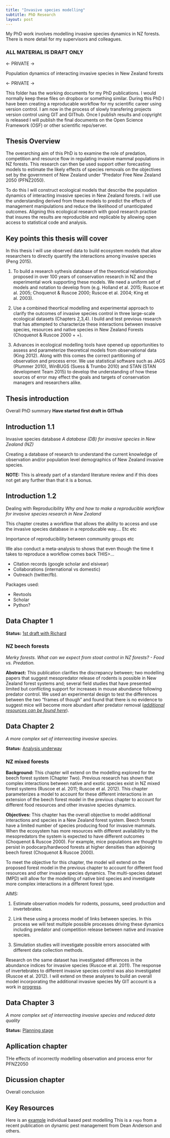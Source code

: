 ```yaml
---
title: "Invasive species modelling"
subtitle: PhD Research
layout: post
---
```


My PhD work involves modelling invasive species dynamics in NZ forests. There is more detail for my supervisors and colleagues.

### ALL MATERIAL IS DRAFT ONLY

<- PRIVATE ->

Population dynamics of interacting invasive species in New Zealand forests

<- PRIVATE ->

This folder has the working documents for my PhD publications. I would normally keep these files on dropbox or something similar. During this PhD I have been creating a reproducable workflow for my scientific career using version control. I am now in the process of slowly transfering projects version control using GIT and GIThub. Once I publish results and copyright is released I will publish the final documents on the Open Science Framework (OSF) or other scientific repo/server.

## Thesis Overview

The overarching aim of this PhD is to examine the role of predation, competition and resource flow in regulating invasive mammal populations in NZ forests. This research can then be used support other forecasting models to estimate the likely effects of species removals on the objectives set by the government of New Zealand under “Predator Free New Zealand 2050 (PFNZ2050).

To do this I will construct ecological models that describe the population dynamics of interacting invasive species in New Zealand forests. I will use the understanding derived from these models to predict the effects of management manipulations and reduce the likelihood of unanticipated outcomes. Aligning this ecological research with good research practise that insures the results are reproducible and replicable by allowing open access to statistical code and analysis.

## Key points this thesis will cover

In this thesis I will use observed data to build ecosystem models that allow researchers to directly quantify the interactions among invasive species (Peng 2015).

1. To build a research sythesis database of the theoretical relationships proposed in over 100 years of conservation research in NZ and the experimental work supporting these models. We need a uniform set of models and notation to develop from (e.g. Holland et al. 2015; Ruscoe et al. 2005; Choquenot & Ruscoe 2000; Ruscoe et al. 2004; King et al. 2003).

2. Use a combined theortical modelling and experimental approach to clarify the outcomes of invasive species control in three large-scale ecological datasets (Chapters 2,3,4). I build and test previous research that has attempted to characterize these interactions between invasive species, resources and native species in New Zealand Forests (Choquenot & Ruscoe 2000 + +).

3. Advances in ecological modelling tools have opened up opportunities to assess and parameterize theoretical models from observational data (King 2012). Along with this comes the correct partitioning of observation and process error. We use statistical software such as JAGS (Plummer 2010), WinBUGS (Suess & Trumbo 2010) and STAN (STAN development Team 2015) to develop the understanding of how these sources of error may effect the goals and targets of conservation managers and researchers alike.

## Thesis introduction

Overall PhD summary **Have started first draft in GIThub**

## Introduction 1.1

Invasive species database *A database (DB) for invasive species in New Zealand (NZ)*

Creating a database of research to understand the current knowledge of observation and/or population level demographics of New Zealand invasive species.

**NOTE:** This is already part of a standard literature review and if this does not get any further than that it is a bonus.

## Introduction 1.2

Dealing with Reproducibility *Why and how to make a reproducible workflow for invasive species research in New Zealand*

This chapter creates a workflow that allows the ability to access and use the invasive species database in a reproducable way.... Etc etc

Importance of reproducibility between community groups etc

We also conduct a meta-analysis to shows that even though the time it takes to reproduce a workflow comes back THIS>...

- Citation records (google scholar and elsivear)
- Collaborations (international vs domestic)
- Outreach (twitter/fb).

Packages used:

- Revtools
- Scholar
- Python?

## Data Chapter 1

**Status:** [1st draft with Richard](https://www.dropbox.com/s/m5hte0n2vyl1dt2/Davidson_2019_BeechForest_19022019.docx?dl=0)

### NZ beech forests

*Merky forests. What can we expect from stoat control in NZ forests? - Food vs. Predation.*

**Abstract:** This publication clarifies the discrepancy between; two modelling papers that suggest mesopredator release of rodents is possible in New Zealand forest systems and; several field studies that have presented limited but conflicting support for increases in mouse abundance following predator control. We used an experimental design to test the differences between the two "frames of though" and found that there is no evidence to suggest mice will become more abundant after predator removal ([*additional resources can be found here*](https://davan690.github.io/)).

## Data Chapter 2

*A more complex set of interreacting invasive species.*

**Status:** [Analysis underway](https://www.dropbox.com/s/fm57ns1jndmkmq1/Davidson_2019_mpd_manuscript.docx?dl=0)

### NZ mixed forests

**Background:** This chapter will extend on the modelling explored for the beech forest system (Chapter Two). Previous research has shown that complex interactions between native and exotic species exist in NZ mixed forest systems (Ruscoe et al. 2011; Ruscoe et al. 2012). This chapter parameterizes a model to account for these different interactions in an extension of the beech forest model in the previous chapter to account for different food resources and other invasive species dynamics.

**Objectives:** This chapter has the overall objective to model additional interactions and species in a New Zealand forest system. Beech forests have a limited number of species producing food for invasive mammals. When the ecosystem has more resources with different availability to the mesopredators the system is expected to have different outcomes (Choquenot & Ruscoe 2000). For example, mice populations are thought to persist in podocarp/hardwood forests at higher densities than adjoining beech forest (Choquenot & Ruscoe 2000).

To meet the objective for this chapter, the model will extend on the proposed forest model in the previous chapter to account for different food resources and other invasive species dynamics. The multi-species dataset (MPD) will allow for the modelling of native bird species and investigate more complex interactions in a different forest type.

AIMS:

1. Estimate observation models for rodents, possums, seed production and invertebrates.

2. Link these using a process model of links between species. In this process we will test multiple possible processes driving these dynamics including predator and competition release between native and invasive species.

3. Simulation studies will investigate possible errors associated with different data collection methods.

Research on the same dataset has investigated differences in the abundance indices for invasive species (Ruscoe et al. 2011). The response of invertebrates to different invasive species control was also investigated (Ruscoe et al. 2012). I will extend on these analyses to build an overall model incorporating the additional invasive species  My GIT account is a work in  [progress](https://github.com/davan690/).

## Data Chapter 3

*A more complex set of interreacting invasive species and reduced data quality*

**Status:** [Planning stage]()

## Apllication chapter

THe effects of incorrectly modelling observation and process error for PFNZ2050

## Dicussion chapter

Overall conclusion

## Key Resources

Here is an [example](https://github.com/davan690/PestManagement/blob/master/README.md) individual based pest modelling This is a `repo` from a recent publication on dynamic pest management from Dean Anderson and others.
